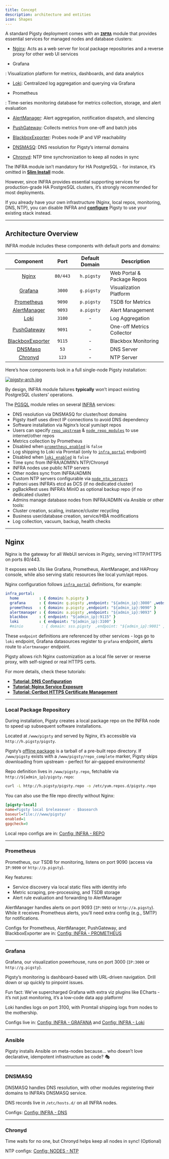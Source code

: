 ```yaml
---
title: Concept
description: architecture and entities
icon: Shapes
---
```


A standard Pigsty deployment comes with an [**`INFRA`**](/docs/infra/) module that provides essential services for managed nodes and database clusters:

- [Nginx](/docs/infra/arch/#nginx): Acts as a web server for local package repositories and a reverse proxy for other web UI services

- Grafana

: Visualization platform for metrics, dashboards, and data analytics

- [Loki](/docs/infra/arch/#loki): Centralized log aggregation and querying via Grafana

- Prometheus

: Time-series monitoring database for metrics collection, storage, and alert evaluation

- [AlertManager](/docs/infra/arch/#alertmanager): Alert aggregation, notification dispatch, and silencing
- [PushGateway](/docs/infra/arch/#pushgateway): Collects metrics from one-off and batch jobs
- [BlackboxExporter](/docs/infra/arch/#blackbox-exporter): Probes node IP and VIP reachability

- [DNSMASQ](/docs/infra/arch/#dnsmasq): DNS resolution for Pigsty’s internal domains

- [Chronyd](/docs/infra/arch/#chronyd): NTP time synchronization to keep all nodes in sync

The INFRA module isn’t mandatory for HA PostgreSQL - for instance, it’s omitted in [**Slim Install**](/docs/install/minimal/) mode.

However, since INFRA provides essential supporting services for production-grade HA PostgreSQL clusters, it’s strongly recommended for most deployments.

If you already have your own infrastructure (Nginx, local repos, monitoring, DNS, NTP), you can disable INFRA and [**configure**](/docs/infra/config/) Pigsty to use your existing stack instead.

------

## Architecture Overview

INFRA module includes these components with default ports and domains:

|                          Component                           |   Port   | Default Domain | Description                |
| :----------------------------------------------------------: | :------: | :------------: | -------------------------- |
|      [Nginx](/docs/infra/arch/#nginx)       | `80/443` |   `h.pigsty`   | Web Portal & Package Repos |
|    [Grafana](/docs/infra/arch/#grafana)     |  `3000`  |   `g.pigsty`   | Visualization Platform     |
| [Prometheus](/docs/infra/arch/#prometheus)  |  `9090`  |   `p.pigsty`   | TSDB for Metrics           |
| [AlertManager](/docs/infra/arch/#alertmanager) |  `9093`  |   `a.pigsty`   | Alert Management           |
|      [Loki](/docs/infra/arch/#grafana)      |  `3100`  |       -        | Log Aggregation            |
| [PushGateway](/docs/infra/arch/#pushgateway) |  `9091`  |       -        | One-off Metrics Collector  |
| [BlackboxExporter](/docs/infra/arch/#blackbox-exporter) |  `9115`  |       -        | Blackbox Monitoring        |
|    [DNSMasq](/docs/infra/arch/#dnsmasq)     |   `53`   |       -        | DNS Server                 |
|    [Chronyd](/docs/infra/arch/#chronyd)     |  `123`   |       -        | NTP Server                 |

Here’s how components look in a full single-node Pigsty installation:

[![pigsty-arch.jpg](https://pigsty.io/img/pigsty/arch.jpg)](/docs/infra/)

By design, INFRA module failures **typically** won’t impact existing PostgreSQL clusters’ operations.

The [PGSQL](/docs/pgsql/) module relies on several [INFRA](/docs/node/#infra节点) services:

- DNS resolution via DNSMASQ for cluster/host domains
- Pigsty itself uses direct IP connections to avoid DNS dependency
- Software installation via Nginx’s local yum/apt repos
- Users can specify [`repo_upstream`](/docs/infra/param/#repo_upstream) & [`node_repo_modules`](/docs/node/param/#node_repo_modules) to use internet/other repos
- Metrics collection by Prometheus
- Disabled when [`prometheus_enabled`](/docs/infra/param/#prometheus_enabled) is `false`
- Log shipping to Loki via Promtail (only to [`infra_portal`](/docs/infra/param/#infra_portal) endpoint)
- Disabled when [`loki_enabled`](/docs/infra/param/#loki_enabled) is `false`
- Time sync from INFRA/ADMIN’s NTP/Chronyd
- INFRA nodes use public NTP servers
- Other nodes sync from INFRA/ADMIN
- Custom NTP servers configurable via [`node_ntp_servers`](/docs/node/param/#node_ntp_servers)
- Patroni uses INFRA’s etcd as DCS (if no dedicated cluster)
- pgBackRest uses INFRA’s MinIO as optional backup repo (if no dedicated cluster)
- Admins manage database nodes from INFRA/ADMIN via Ansible or other tools:
- Cluster creation, scaling, instance/cluster recycling
- Business user/database creation, service/HBA modifications
- Log collection, vacuum, backup, health checks

------

## Nginx

Nginx is the gateway for all WebUI services in Pigsty, serving HTTP/HTTPS on ports 80/443.

It exposes web UIs like Grafana, Prometheus, AlertManager, and HAProxy console, while also serving static resources like local yum/apt repos.

Nginx configuration follows [`infra_portal`](/docs/infra/param/#infra_portal) definitions, for example:

```yaml
infra_portal:
  home         : { domain: h.pigsty }
  grafana      : { domain: g.pigsty ,endpoint: "${admin_ip}:3000" ,websocket: true }
  prometheus   : { domain: p.pigsty ,endpoint: "${admin_ip}:9090" }
  alertmanager : { domain: a.pigsty ,endpoint: "${admin_ip}:9093" }
  blackbox     : { endpoint: "${admin_ip}:9115" }
  loki         : { endpoint: "${admin_ip}:3100" }
  #minio        : { domain: sss.pigsty  ,endpoint: "${admin_ip}:9001" ,scheme: https ,websocket: true }
```

These `endpoint` definitions are referenced by other services - logs go to `loki` endpoint, Grafana datasources register to `grafana` endpoint, alerts route to `alertmanager` endpoint.

Pigsty allows rich Nginx customization as a local file server or reverse proxy, with self-signed or real HTTPS certs.



For more details, check these tutorials:

- [**Tutorial: DNS Configuration**](https://pigsty.io/docs/tasks/dns/)
- [**Tutorial: Nginx Service Exposure**](https://pigsty.io/docs/tasks/nginx/)
- [**Tutorial: Certbot HTTPS Certificate Management**](https://pigsty.io/docs/tasks/certbot/)

------

### Local Package Repository

During installation, Pigsty creates a local package repo on the INFRA node to speed up subsequent software installations.

Located at `/www/pigsty` and served by Nginx, it’s accessible via `http://h.pigsty/pigsty`.

Pigsty’s [offline package](/docs/install/offline) is a tarball of a pre-built repo directory. If `/www/pigsty` exists with a `/www/pigsty/repo_complete` marker, Pigsty skips downloading from upstream - perfect for air-gapped environments!

Repo definition lives in `/www/pigsty.repo`, fetchable via `http://${admin_ip}/pigsty.repo`:

```bash
curl -L http://h.pigsty/pigsty.repo -o /etc/yum.repos.d/pigsty.repo
```

You can also use the file repo directly without Nginx:

```ini
[pigsty-local]
name=Pigsty local $releasever - $basearch
baseurl=file:///www/pigsty/
enabled=1
gpgcheck=0
```

Local repo configs are in: [Config: INFRA - REPO](/docs/infra/param/#repo)

------

### Prometheus

Prometheus, our TSDB for monitoring, listens on port 9090 (access via `IP:9090` or `http://p.pigsty`).

Key features:

- Service discovery via local static files with identity info
- Metric scraping, pre-processing, and TSDB storage
- Alert rule evaluation and forwarding to AlertManager

AlertManager handles alerts on port 9093 (`IP:9093` or `http://a.pigsty`). While it receives Prometheus alerts, you’ll need extra config (e.g., SMTP) for notifications.

Configs for Prometheus, AlertManager, PushGateway, and BlackboxExporter are in: [Config: INFRA - PROMETHEUS](/docs/infra/#prometheus)

------

### Grafana

Grafana, our visualization powerhouse, runs on port 3000 (`IP:3000` or `http://g.pigsty`).

Pigsty’s monitoring is dashboard-based with URL-driven navigation. Drill down or up quickly to pinpoint issues.

Fun fact: We’ve supercharged Grafana with extra viz plugins like ECharts - it’s not just monitoring, it’s a low-code data app platform!

Loki handles logs on port 3100, with Promtail shipping logs from nodes to the mothership.

Configs live in: [Config: INFRA - GRAFANA](/docs/infra/param/#grafana) and [Config: INFRA - Loki](/docs/infra/param/#loki)

------

### Ansible

Pigsty installs Ansible on meta-nodes because… who doesn’t love declarative, idempotent infrastructure as code? 🎭

------

### DNSMASQ

DNSMASQ handles DNS resolution, with other modules registering their domains to INFRA’s DNSMASQ service.

DNS records live in `/etc/hosts.d/` on all INFRA nodes.

Configs: [Config: INFRA - DNS](/docs/infra/param/#dns)

------

### Chronyd

Time waits for no one, but Chronyd helps keep all nodes in sync! (Optional)

NTP configs: [Config: NODES - NTP](/docs/node/param/#node_time)